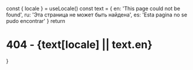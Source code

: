 
  const { locale } = useLocale()
  const text = {
    en: 'This page could not be found',
    ru: 'Эта страница не может быть найдена',
    es: 'Esta pagina no se pudo encontrar'
  }
  return <h1>404 - {text[locale] || text.en}</h1>
}

<Page />
<NotFoundPage />
